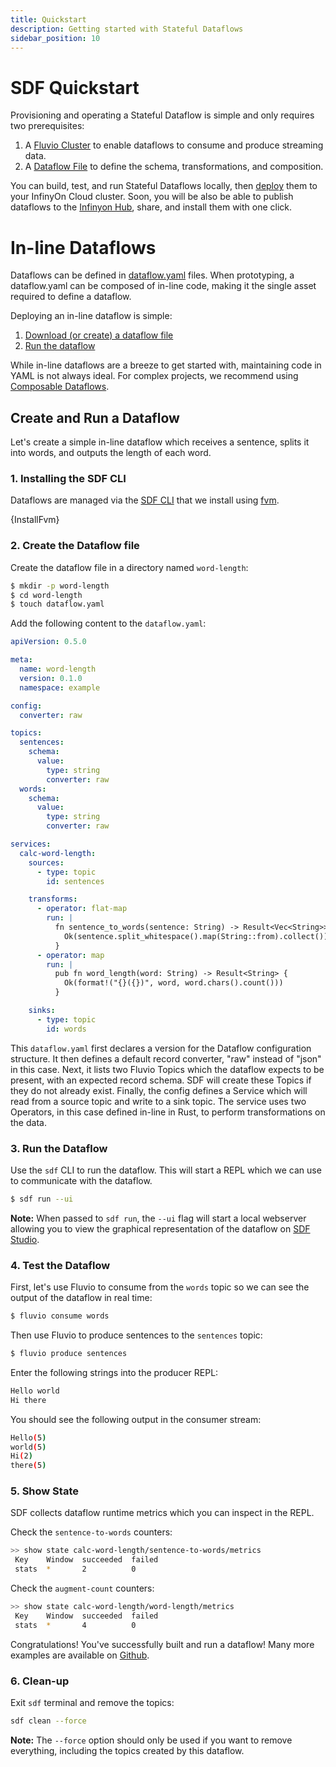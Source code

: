 ```yaml
---
title: Quickstart
description: Getting started with Stateful Dataflows
sidebar_position: 10
---
```




# SDF Quickstart

Provisioning and operating a Stateful Dataflow is simple and only requires two prerequisites:

1. A [Fluvio Cluster] to enable dataflows to consume and produce streaming data.
2. A [Dataflow File][dataflow-yaml] to define the schema, transformations, and composition.

You can build, test, and run Stateful Dataflows locally, then [deploy] them to your InfinyOn Cloud cluster. Soon, you will be also be able to publish dataflows to the [Infinyon Hub], share, and install them with one click.

# In-line Dataflows

Dataflows can be defined in [dataflow.yaml][dataflow-yaml] files. When prototyping, a dataflow.yaml can be composed of in-line code, making it the single asset required to define a dataflow.

Deploying an in-line dataflow is simple:

1. [Download (or create) a dataflow file](#2-create-the-dataflow-file)
2. [Run the dataflow](#3-run-the-dataflow)

While in-line dataflows are a breeze to get started with, maintaining code in YAML is not always ideal. For complex projects, we recommend using [Composable Dataflows].

## Create and Run a Dataflow

Let's create a simple in-line dataflow which receives a sentence, splits it into words, and outputs the length of each word.

### 1. Installing the SDF CLI

Dataflows are managed via the [SDF CLI] that we install using [fvm].

<CodeBlock language="bash">{InstallFvm}</CodeBlock>

### 2. Create the Dataflow file

Create the dataflow file in a directory named `word-length`:

```bash
$ mkdir -p word-length
$ cd word-length
$ touch dataflow.yaml
```

Add the following content to the `dataflow.yaml`:

```yaml title="dataflow.yaml"
apiVersion: 0.5.0

meta:
  name: word-length
  version: 0.1.0
  namespace: example

config:
  converter: raw

topics:
  sentences:
    schema:
      value:
        type: string
        converter: raw
  words:
    schema:
      value:
        type: string
        converter: raw

services:
  calc-word-length:
    sources:
      - type: topic
        id: sentences

    transforms:
      - operator: flat-map
        run: |
          fn sentence_to_words(sentence: String) -> Result<Vec<String>> {
            Ok(sentence.split_whitespace().map(String::from).collect())
          }
      - operator: map
        run: |
          pub fn word_length(word: String) -> Result<String> {
            Ok(format!("{}({})", word, word.chars().count()))
          }

    sinks:
      - type: topic
        id: words
```

This `dataflow.yaml` first declares a version for the Dataflow configuration structure. It then defines a default record converter, "raw" instead of "json" in this case. Next, it lists two Fluvio Topics which the dataflow expects to be present, with an expected record schema. SDF will create these Topics if they do not already exist. Finally, the config defines a Service which will read from a source topic and write to a sink topic. The service uses two Operators, in this case defined in-line in Rust, to perform transformations on the data.

### 3. Run the Dataflow

Use the `sdf` CLI to run the dataflow. This will start a REPL which we can use to communicate with the dataflow.

```bash
$ sdf run --ui
```

**Note:** When passed to `sdf run`, the `--ui` flag will start a local webserver allowing you to view the graphical representation of the dataflow on [SDF Studio].

### 4. Test the Dataflow

First, let's use Fluvio to consume from the `words` topic so we can see the output of the dataflow in real time:

```bash copy="fl"
$ fluvio consume words
```

Then use Fluvio to produce sentences to the `sentences` topic:

```bash copy="fl"
$ fluvio produce sentences
```

Enter the following strings into the producer REPL:

```bash
Hello world
Hi there
```

You should see the following output in the consumer stream:

```bash
Hello(5)
world(5)
Hi(2)
there(5)
```

### 5. Show State

SDF collects dataflow runtime metrics which you can inspect in the REPL.

Check the `sentence-to-words` counters:

```bash copy="fl"
>> show state calc-word-length/sentence-to-words/metrics
 Key    Window  succeeded  failed
 stats  *       2          0
```

Check the `augment-count` counters:

```bash copy="fl"
>> show state calc-word-length/word-length/metrics
 Key    Window  succeeded  failed
 stats  *       4          0
```

Congratulations! You've successfully built and run a dataflow! Many more examples are available on [Github].

### 6. Clean-up

Exit `sdf` terminal and remove the topics:

```bash
sdf clean --force
```

**Note:** The `--force` option should only be used if you want to remove everything, including the topics created by this dataflow.

[Infinyon Hub]: /docs/hub/overview
[fvm]: /docs/fluvio/fvm/introduction
[Composable Dataflows]: composition/overview.mdx
[dataflow-yaml]: concepts/dataflow-yaml.mdx
[deploy]: deployment.mdx
[Github]: https://github.com/infinyon/stateful-dataflows-examples/
[Example Workflows in github]: https://github.com/infinyon/stateful-dataflows-examples
[Fluvio Cluster]: /docs/fluvio/quickstart#start-a-cluster
[SDF CLI]: cli/index.mdx
[SDF Studio]: /sdf/studio.mdx
